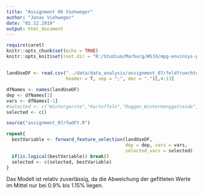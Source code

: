 ```yaml
---
title: "Assignment 06 Viehweger"
author: "Jonas Viehweger"
date: "02.12.2019"
output: html_document
---
```


```r
require(caret)
knitr::opts_chunk$set(echo = TRUE)
knitr::opts_knit$set(root.dir = "R:/Studium/Marburg/WS19/mpg-envinsys-plygrnd/mpg-data-analysis-2019-jonasViehweger/")
```

## 


```r

landUseDF <- read.csv("../data/data_analysis/assignment_07/feldfruechte_cleaned_for_fs.csv", 
                      header = T, sep = ";", dec = ".")[,4:13]

dfNames <- names(landUseDF)
dep <- dfNames[1]
vars <- dfNames[-1]
#selected <- c("Wintergerste","Kartoffeln","Roggen_Wintermenggetreide","Winterraps")
selected <- c()

source("assignment_07/fwdFt.R")

repeat{
  bestVariable <- forward_feature_selection(landUseDF, 
                                            dep = dep, vars = vars, 
                                            selected_vars = selected)
  if(is.logical(bestVariable)) break()
  selected <- c(selected, bestVariable)
}

```

Das Modell ist relativ zuverlässig, da die Abweichung der gefitteten Werte im Mittel nur bei 0.9% bis 1.15% liegen.
